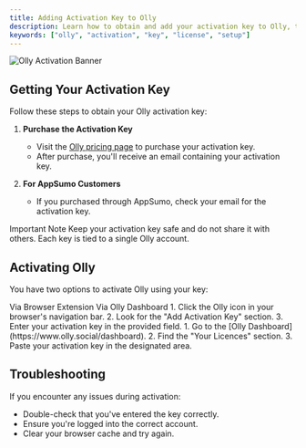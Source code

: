 ```yaml
---
title: Adding Activation Key to Olly
description: Learn how to obtain and add your activation key to Olly, the AI-powered tool for social media growth and engagement.
keywords: ["olly", "activation", "key", "license", "setup"]
---
```


![Olly Activation Banner](/images/installation/activation-key.png "Olly Activation Guide")

## Getting Your Activation Key

Follow these steps to obtain your Olly activation key:

1. **Purchase the Activation Key**
   - Visit the [Olly pricing page](https://www.olly.social/#pricing) to purchase your activation key.
   - After purchase, you'll receive an email containing your activation key.

2. **For AppSumo Customers**
   - If you purchased through AppSumo, check your email for the activation key.

Important Note
    Keep your activation key safe and do not share it with others. Each key is tied to a single Olly account.

## Activating Olly

You have two options to activate Olly using your key:

<Tabs defaultValue="extension">
  <TabsList>
    <TabsTrigger value="extension">Via Browser Extension</TabsTrigger>
    <TabsTrigger value="dashboard">Via Olly Dashboard</TabsTrigger>
  </TabsList>
  <TabsContent value="extension">
    1. Click the Olly icon in your browser's navigation bar.
    2. Look for the "Add Activation Key" section.
    3. Enter your activation key in the provided field.
  </TabsContent>
  <TabsContent value="dashboard">
    1. Go to the [Olly Dashboard](https://www.olly.social/dashboard).
    2. Find the "Your Licences" section.
    3. Paste your activation key in the designated area.
  </TabsContent>
</Tabs>

## Troubleshooting

If you encounter any issues during activation:

- Double-check that you've entered the key correctly.
- Ensure you're logged into the correct account.
- Clear your browser cache and try again.

<CardGrid>
  <Card
    subtitle="Support"
    title="Contact Olly Support"
    description="Need help? Our support team is ready to assist you."
    href="https://www.olly.social/contact"
  />
  <Card
    subtitle="FAQ"
    title="Activation FAQs"
    description="Find answers to common activation questions."
    href="https://www.olly.social/#faq"
  />
  <Card
    subtitle="Next Steps"
    title="Connecting with LLMs"
    description="Learn how to connect Olly to different LLMs."
    href="/docs/installation/connecting-llms"
  />
</CardGrid>